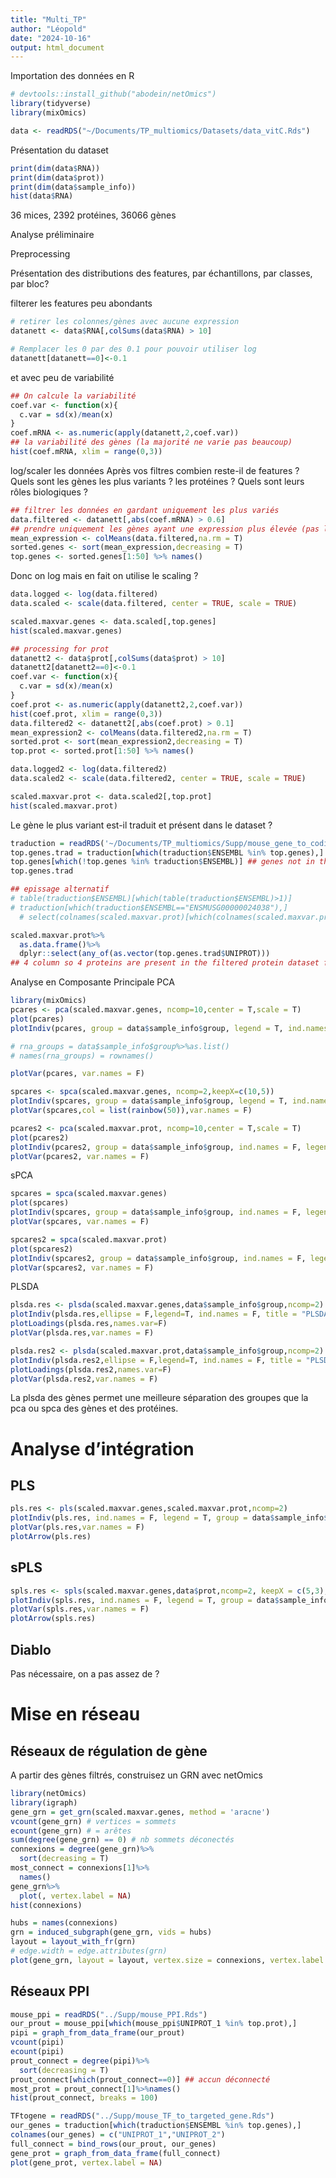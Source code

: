 ```yaml
---
title: "Multi_TP"
author: "Léopold"
date: "2024-10-16"
output: html_document
---
```


Importation des données en R

```r
# devtools::install_github("abodein/netOmics")
library(tidyverse)
library(mixOmics)

data <- readRDS("~/Documents/TP_multiomics/Datasets/data_vitC.Rds")
```
Présentation du dataset

```r
print(dim(data$RNA))
print(dim(data$prot))
print(dim(data$sample_info))
hist(data$RNA)
```
36 mices, 2392 protéines, 36066 gènes

Analyse préliminaire

Preprocessing

Présentation des distributions des features, par échantillons, par classes, par bloc?

filterer les features peu abondants 
```r
# retirer les colonnes/gènes avec aucune expression
datanett <- data$RNA[,colSums(data$RNA) > 10]

# Remplacer les 0 par des 0.1 pour pouvoir utiliser log
datanett[datanett==0]<-0.1
```
et avec peu de variabilité
```r
## On calcule la variabilité
coef.var <- function(x){
  c.var = sd(x)/mean(x)
}
coef.mRNA <- as.numeric(apply(datanett,2,coef.var))
## la variabilité des gènes (la majorité ne varie pas beaucoup)
hist(coef.mRNA, xlim = range(0,3))
```
log/scaler les données
Après vos filtres combien reste-il de features ?
Quels sont les gènes les plus variants ? les protéines ? Quels sont leurs rôles biologiques ?
```r
## filtrer les données en gardant uniquement les plus variés
data.filtered <- datanett[,abs(coef.mRNA) > 0.6]
## prendre uniquement les gènes ayant une expression plus élevée (pas les plus variables)
mean_expression <- colMeans(data.filtered,na.rm = T)
sorted.genes <- sort(mean_expression,decreasing = T)
top.genes <- sorted.genes[1:50] %>% names()
```
Donc on log mais en fait on utilise le scaling ?
```r
data.logged <- log(data.filtered)
data.scaled <- scale(data.filtered, center = TRUE, scale = TRUE)

scaled.maxvar.genes <- data.scaled[,top.genes]
hist(scaled.maxvar.genes)
```
```r
## processing for prot
datanett2 <- data$prot[,colSums(data$prot) > 10]
datanett2[datanett2==0]<-0.1
coef.var <- function(x){
  c.var = sd(x)/mean(x)
}
coef.prot <- as.numeric(apply(datanett2,2,coef.var))
hist(coef.prot, xlim = range(0,3))
data.filtered2 <- datanett2[,abs(coef.prot) > 0.1]
mean_expression2 <- colMeans(data.filtered2,na.rm = T)
sorted.prot <- sort(mean_expression2,decreasing = T)
top.prot <- sorted.prot[1:50] %>% names()

data.logged2 <- log(data.filtered2)
data.scaled2 <- scale(data.filtered2, center = TRUE, scale = TRUE)

scaled.maxvar.prot <- data.scaled2[,top.prot]
hist(scaled.maxvar.prot)
```

Le gène le plus variant est-il traduit et présent dans le dataset ?
```r
traduction = readRDS('~/Documents/TP_multiomics/Supp/mouse_gene_to_coding_protein.Rds')
top.genes.trad = traduction[which(traduction$ENSEMBL %in% top.genes),]
top.genes[which(!top.genes %in% traduction$ENSEMBL)] ## genes not in the matching table = 30
top.genes.trad

## epissage alternatif
# table(traduction$ENSEMBL)[which(table(traduction$ENSEMBL)>1)]
# traduction[which(traduction$ENSEMBL=="ENSMUSG00000024038"),]
  # select(colnames(scaled.maxvar.prot)[which(colnames(scaled.maxvar.prot) %in% top.genes.trad$UNIPROT)])

scaled.maxvar.prot%>%
  as.data.frame()%>%
  dplyr::select(any_of(as.vector(top.genes.trad$UNIPROT)))
## 4 column so 4 proteins are present in the filtered protein dataset from the 20 genes for which we have the traduction from the 50 top expressed genes
```

Analyse en Composante Principale
PCA
```r
library(mixOmics)
pcares <- pca(scaled.maxvar.genes, ncomp=10,center = T,scale = T)
plot(pcares)
plotIndiv(pcares, group = data$sample_info$group, legend = T, ind.names = F, title = "PCA_gene_ind") ## mod

# rna_groups = data$sample_info$group%>%as.list()
# names(rna_groups) = rownames()

plotVar(pcares, var.names = F)
```
```r
spcares <- spca(scaled.maxvar.genes, ncomp=2,keepX=c(10,5))
plotIndiv(spcares, group = data$sample_info$group, legend = T, ind.names = F, title = "sPCA_ind") 
plotVar(spcares,col = list(rainbow(50)),var.names = F)
```


```r
pcares2 <- pca(scaled.maxvar.prot, ncomp=10,center = T,scale = T)
plot(pcares2)
plotIndiv(pcares2, group = data$sample_info$group, ind.names = F, legend = T, title = "PCA_prot_ind") ## mod
plotVar(pcares2, var.names = F)
```
sPCA
```r
spcares = spca(scaled.maxvar.genes)
plot(spcares)
plotIndiv(spcares, group = data$sample_info$group, ind.names = F, legend = T, title = "sPCA_gene_ind") ## mod
plotVar(spcares, var.names = F)
```
```r
spcares2 = spca(scaled.maxvar.prot)
plot(spcares2)
plotIndiv(spcares2, group = data$sample_info$group, ind.names = F, legend = T, title = "sPCA_prot_ind") ## mod
plotVar(spcares2, var.names = F)
```
PLSDA
```r
plsda.res <- plsda(scaled.maxvar.genes,data$sample_info$group,ncomp=2) ## Use group instead of Sex ?
plotIndiv(plsda.res,ellipse = F,legend=T, ind.names = F, title = "PLSDA_gene_ind") # group = data$sample_info$group, 
plotLoadings(plsda.res,names.var=F)
plotVar(plsda.res,var.names = F)
```

```r
plsda.res2 <- plsda(scaled.maxvar.prot,data$sample_info$group,ncomp=2)
plotIndiv(plsda.res2,ellipse = F,legend=T, ind.names = F, title = "PLSDA_gene_ind") # group = data$sample_info$group, 
plotLoadings(plsda.res2,names.var=F)
plotVar(plsda.res2,var.names = F)
```

La plsda des gènes permet une meilleure séparation des groupes que la pca ou spca des gènes et des protéines. 

# Analyse d’intégration
## PLS
```r
pls.res <- pls(scaled.maxvar.genes,scaled.maxvar.prot,ncomp=2)
plotIndiv(pls.res, ind.names = F, legend = T, group = data$sample_info$group)
plotVar(pls.res,var.names = F)
plotArrow(pls.res)
```
## sPLS
```r
spls.res <- spls(scaled.maxvar.genes,data$prot,ncomp=2, keepX = c(5,3), keepY = c(3,2))
plotIndiv(spls.res, ind.names = F, legend = T, group = data$sample_info$group)
plotVar(spls.res,var.names = F)
plotArrow(spls.res)
```

## Diablo
Pas nécessaire, on a pas assez de ?

# Mise en réseau
## Réseaux de régulation de gène

A partir des gènes filtrés, construisez un GRN avec netOmics
```r
library(netOmics)
library(igraph)
gene_grn = get_grn(scaled.maxvar.genes, method = 'aracne')
vcount(gene_grn) # vertices = sommets
ecount(gene_grn) # = arêtes
sum(degree(gene_grn) == 0) # nb sommets déconectés
connexions = degree(gene_grn)%>%
  sort(decreasing = T)
most_connect = connexions[1]%>%
  names()
gene_grn%>%
  plot(, vertex.label = NA)
hist(connexions)

hubs = names(connexions)
grn = induced_subgraph(gene_grn, vids = hubs)
layout = layout_with_fr(grn)
# edge.width = edge.attributes(grn)
plot(gene_grn, layout = layout, vertex.size = connexions, vertex.label = NA, edge.width = 4, )
```
## Réseaux PPI

```r
mouse_ppi = readRDS("../Supp/mouse_PPI.Rds")
our_prout = mouse_ppi[which(mouse_ppi$UNIPROT_1 %in% top.prot),]
pipi = graph_from_data_frame(our_prout)
vcount(pipi)
ecount(pipi)
prout_connect = degree(pipi)%>%
  sort(decreasing = T)
prout_connect[which(prout_connect==0)] ## accun déconnecté
most_prot = prout_connect[1]%>%names()
hist(prout_connect, breaks = 100)
```

```r
TFtogene = readRDS("../Supp/mouse_TF_to_targeted_gene.Rds")
our_genes = traduction[which(traduction$ENSEMBL %in% top.genes),]
colnames(our_genes) = c("UNIPROT_1","UNIPROT_2")
full_connect = bind_rows(our_prout, our_genes)
gene_prot = graph_from_data_frame(full_connect)
plot(gene_prot, vertex.label = NA)
```


